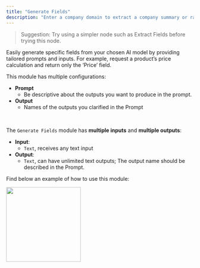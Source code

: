 ```yaml
---
title: "Generate Fields"
description: "Enter a company domain to extract a company summary or raw data"
---
```


> Suggestion: Try using a simpler node such as Extract Fields before trying this node.

Easily generate specific fields from your chosen AI model by providing tailored prompts and inputs. For example, request a product’s price calculation and return only the ‘Price’ field.


This module has multiple configurations:


- **Prompt** 
  - Be descriptive about the outputs you want to produce in the prompt.
- **Output**
  - Names of the outputs you clarified in the Prompt

<br/>

The `Generate Fields` module has **multiple inputs** and **multiple outputs**:
- **Input**: 
  - `Text`, receives any text input
- **Output**: 
  - `Text`, can have unlimited text outputs; The output name should be described in the Prompt.

Find below an example of how to use this module:

<img height="200" src="/images/GenerateFields.png" />
